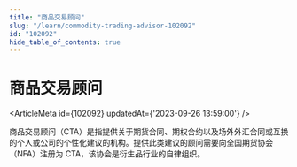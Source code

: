 ```yaml
---
title: "商品交易顾问"
slug: "/learn/commodity-trading-advisor-102092"
id: "102092"
hide_table_of_contents: true
---
```



# 商品交易顾问

<ArticleMeta id={102092} updatedAt={'2023-09-26 13:59:00'} />
<div className='border-solid border-b border-t-0 my-4 border-[var(--ifm-color-gray-300)]' />

商品交易顾问（CTA）是指提供关于期货合同、期权合约以及场外外汇合同或互换的个人或公司的个性化建议的机构。提供此类建议的顾问需要向全国期货协会（NFA）注册为 CTA，该协会是衍生品行业的自律组织。
